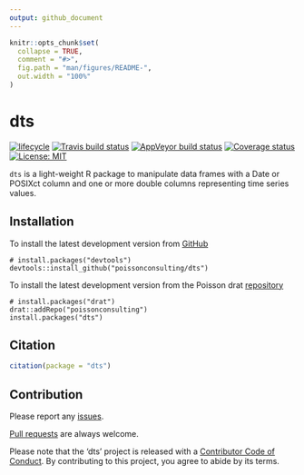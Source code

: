 ```yaml
---
output: github_document
---
```


<!-- README.md is generated from README.Rmd. Please edit that file -->

```r
knitr::opts_chunk$set(
  collapse = TRUE,
  comment = "#>",
  fig.path = "man/figures/README-",
  out.width = "100%"
)
```

# dts

[![lifecycle](https://img.shields.io/badge/lifecycle-experimental-orange.svg)](https://www.tidyverse.org/lifecycle/#experimental)
[![Travis build status](https://travis-ci.org/poissonconsulting/dts.svg?branch=master)](https://travis-ci.org/poissonconsulting/dts)
[![AppVeyor build status](https://ci.appveyor.com/api/projects/status/github/poissonconsulting/dts?branch=master&svg=true)](https://ci.appveyor.com/project/poissonconsulting/dts)
[![Coverage status](https://codecov.io/gh/poissonconsulting/dts/branch/master/graph/badge.svg)](https://codecov.io/github/poissonconsulting/dts?branch=master)
[![License: MIT](https://img.shields.io/badge/License-MIT-green.svg)](https://opensource.org/licenses/MIT)

`dts` is a light-weight R package to manipulate data frames with a Date or POSIXct column and one or more double columns representing time series values.
    
## Installation

To install the latest development version from [GitHub](https://github.com/poissonconsulting/dts)
```
# install.packages("devtools")
devtools::install_github("poissonconsulting/dts")
```

To install the latest development version from the Poisson drat [repository](https://github.com/poissonconsulting/drat)
```
# install.packages("drat")
drat::addRepo("poissonconsulting")
install.packages("dts")
```

## Citation

```r
citation(package = "dts")
```

## Contribution

Please report any [issues](https://github.com/poissonconsulting/dts/issues).

[Pull requests](https://github.com/poissonconsulting/dts/pulls) are always welcome.

Please note that the 'dts' project is released with a [Contributor Code of Conduct](CODE_OF_CONDUCT.md). By contributing to this project, you agree to abide by its terms.


